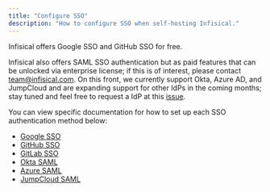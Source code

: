 ---
title: "Configure SSO"
description: "How to configure SSO when self-hosting Infisical."
---

<Warning>
  Infisical offers Google SSO and GitHub SSO for free.
  
  Infisical also offers SAML SSO authentication but as paid features that can be unlocked via enterprise license; if this is of interest, please contact team@infisical.com.
  On this front, we currently support Okta, Azure AD, and JumpCloud and are expanding support for other IdPs in the coming months; stay tuned and feel free to request a IdP at this
  [issue](https://github.com/Infisical/infisical/issues/442).
</Warning>

You can view specific documentation for how to set up each SSO authentication method below:

- [Google SSO](/documentation/platform/sso/google)
- [GitHub SSO](/documentation/platform/sso/github)
- [GitLab SSO](/documentation/platform/sso/gitlab)
- [Okta SAML](/documentation/platform/sso/okta)
- [Azure SAML](/documentation/platform/sso/azure)
- [JumpCloud SAML](/documentation/platform/sso/jumpcloud)